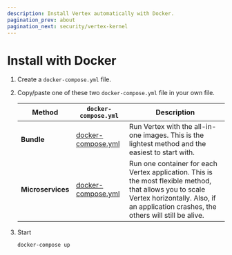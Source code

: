 ```yaml
---
description: Install Vertex automatically with Docker.
pagination_prev: about
pagination_next: security/vertex-kernel
---
```



# Install with Docker

1. Create a `docker-compose.yml` file.

2. Copy/paste one of these two `docker-compose.yml` file in your own file.

    | Method            | `docker-compose.yml`                                                                                     | Description                                                                                                                                                                                     |
    |-------------------|----------------------------------------------------------------------------------------------------------|-------------------------------------------------------------------------------------------------------------------------------------------------------------------------------------------------|
    | **Bundle**        | [docker-compose.yml](https://github.com/vertex-center/vertex/blob/main/docker/bundle.docker-compose.yml) | Run Vertex with the all-in-one images. This is the lightest method and the easiest to start with.                                                                                               |
    | **Microservices** | [docker-compose.yml](https://github.com/vertex-center/vertex/blob/main/docker/micro.docker-compose.yml)  | Run one container for each Vertex application. This is the most flexible method, that allows you to scale Vertex horizontally. Also, if an application crashes, the others will still be alive. |

3. Start

    ```bash
    docker-compose up
    ```
